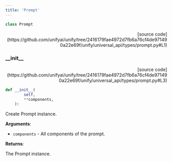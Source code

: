 ```yaml
---
title: 'Prompt'
---
```


```python
class Prompt
```

<p align="right">[source code](https://github.com/unifyai/unify/tree/2416179fae4972d7fb6a76cf4de971490a22e69f/unify/universal_api/types/prompt.py#L1)</p>



### \_\_init\_\_

<p align="right">[source code](https://github.com/unifyai/unify/tree/2416179fae4972d7fb6a76cf4de971490a22e69f/unify/universal_api/types/prompt.py#L3)</p>

```python
def __init__(
        self,
        **components,
    ):
```

Create Prompt instance.

**Arguments**:

- `components` - All components of the prompt.



**Returns**:

The Prompt instance.